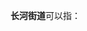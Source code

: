 '''长河街道'''可以指：
{{PRC admin/disambig|33/01/08/002/000|37/14/02/007/000}}
{{disambig|cat=四字乡级行政区划消歧义}}